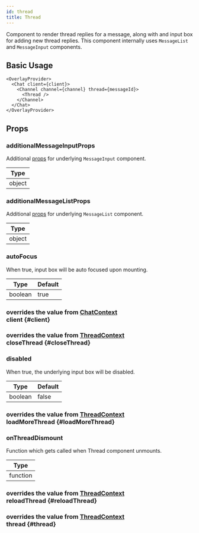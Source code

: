 ```yaml
---
id: thread
title: Thread
---
```





Component to render thread replies for a message, along with and input box for adding new thread replies. This component internally uses `MessageList` and `MessageInput` components.

## Basic Usage

```tsx
<OverlayProvider>
  <Chat client={client}>
    <Channel channel={channel} thread={messageId}>
      <Thread />
    </Channel>
  </Chat>
</OverlayProvider>
```

## Props

### additionalMessageInputProps

Additional [props](./message_input.mdx#props) for underlying `MessageInput` component.

| Type |
| - |
| object |

### additionalMessageListProps

Additional [props](./message_list.mdx#props) for underlying `MessageList` component.

| Type |
| - |
| object |

### autoFocus

When true, input box will be auto focused upon mounting.

| Type | Default |
| - | - |
| boolean | true |

<!-- ### closeThreadOnDismount -->

### <div class="description">overrides the value from [ChatContext](../contexts/chat_context.mdx#client)</div> client {#client}

<Client />

### <div class="description">overrides the value from [ThreadContext](../contexts/thread_context.mdx#closeThread)</div> closeThread {#closeThread}

<CloseThread />

### disabled

When true, the underlying input box will be disabled.

| Type | Default |
| - | - |
| boolean | false |

### <div class="description">overrides the value from [ThreadContext](../contexts/thread_context.mdx#loadMoreThread)</div> loadMoreThread {#loadMoreThread}

<LoadMoreThread />

### onThreadDismount

Function which gets called when Thread component unmounts.

| Type |
| - |
| function |

### <div class="description">overrides the value from [ThreadContext](../contexts/thread_context.mdx#reloadThread)</div> reloadThread {#reloadThread}

<ReloadThread />

### <div class="description">overrides the value from [ThreadContext](../contexts/thread_context.mdx#thread)</div> thread {#thread}

<Thread />

